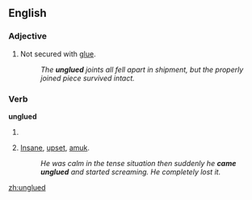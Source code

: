 ==English==

===Adjective===
{{en-adj|-}}

#Not secured with [[glue]].
#:''The '''unglued''' joints all fell apart in shipment, but the properly joined piece survived intact.''

===Verb===
'''unglued'''

# {{past of|[[unglue]]}}
# {{slang}} [[insane|Insane]], [[upset]], [[amuk]].
#:''He was calm in the tense situation then suddenly he '''came unglued''' and started screaming.  He completely lost it.''

[[zh:unglued]]